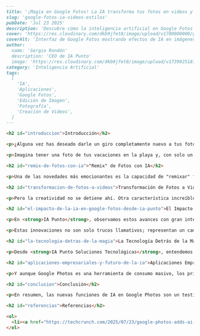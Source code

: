 ```markdown
---
title: '¡Magia en Google Fotos! La IA transforma tus fotos en videos y estilos.'
slug: 'google-fotos-ia-videos-estilos'
pubDate: 'Jul 23 2025'
description: 'Descubre cómo la inteligencia artificial en Google Fotos revoluciona la edición, permitiendo transformar tus imágenes en videos y aplicar estilos artísticos únicos, explorando su impacto y la tecnología detrás.'
cover: 'https://res.cloudinary.com/dkb9jfet8/image/upload/v1700000000/google_photos_ai_magic.jpg'
coverAlt: 'Interfaz de Google Fotos mostrando efectos de IA en imágenes'
author:
  name: 'Sergio Rondón'
  description: 'CEO de IA Punto'
  image: 'https://res.cloudinary.com/dkb9jfet8/image/upload/v1739925181/sergio_gdcaeh.png'
category: 'Inteligencia Artificial'
tags:
  [
    'IA',
    'Aplicaciones',
    'Google Fotos',
    'Edición de Imagen',
    'Fotografía',
    'Creación de Videos',
  ]
---

<h2 id="introduccion">Introducción</h2>

<p>¿Alguna vez has deseado darle un giro completamente nuevo a tus fotos favoritas, transformándolas en algo mágico o sacado de un sueño? ¡Pues la inteligencia artificial está aquí para hacerlo posible! Google Photos, una herramienta que muchos de nosotros usamos a diario para guardar nuestros recuerdos, está dando un paso gigante hacia el futuro, y es una noticia que nos entusiasma mucho aquí en <strong>IA Punto Soluciones Tecnológicas</strong>.</p>

<p>Imagina tener una foto de tus vacaciones en la playa y, con solo un par de clics, convertirla en una escena animada al estilo japonés, un cómic vibrante o incluso un boceto artístico. O quizás tienes ese video corto de tu hijo dando sus primeros pasos, y te gustaría transformarlo en algo más dinámico y creativo. Precisamente de esto se trata la nueva ola de características impulsadas por IA que Google está incorporando en su popular aplicación de fotos.</p>

<h2 id="remix-de-fotos-con-ia">"Remix" de Fotos con IA</h2>

<p>Una de las novedades más emocionantes es la capacidad de "remixar" fotos. Esto significa que ya no solo editas tus imágenes para mejorar la luz o el color, sino que puedes cambiar completamente su estilo y atmósfera. Piensa en transformar una foto familiar en una ilustración tipo anime, dándole un toque divertido y único. O tal vez prefieras un estilo de cómic, con viñetas y burbujas de diálogo que cuenten una historia. Las posibilidades se extienden a bocetos a lápiz, para un toque más artístico y clásico, o incluso animaciones 3D, que dan una profundidad y vida asombrosa a tus imágenes estáticas. Es como tener un artista digital personal al alcance de tu mano, listo para transformar tus recuerdos en obras de arte con diferentes personalidades.</p>

<h2 id="transformacion-de-fotos-a-videos">Transformación de Fotos a Videos</h2>

<p>Pero la creatividad no se detiene ahí. Otra característica increíble es la posibilidad de convertir tus fotos en videos. ¿Recuerdas esa serie de fotos de un evento especial o un viaje? Ahora, en lugar de pasarlas una por una, la IA de Google Photos puede unirlas de forma inteligente, añadir transiciones y quizás incluso sugerir una banda sonora, creando un video corto y emotivo que da vida a tus recuerdos de una manera completamente nueva. Es una forma fantástica de revivir momentos, compartirlos con amigos y familiares, o simplemente disfrutar de tus álbumes de fotos con una perspectiva fresca y dinámica.</p>

<h2 id="el-impacto-de-la-ia-en-google-fotos-desde-ia-punto">El Impacto de la IA en Google Fotos desde IA Punto</h2>

<p>En <strong>IA Punto</strong>, observamos estos avances con gran interés, no solo por lo que significan para los usuarios individuales, sino por lo que demuestran sobre el poder y el alcance de la inteligencia artificial. Lo que Google está haciendo a gran escala con sus billones de fotos es un ejemplo brillante de cómo la IA puede simplificar tareas complejas, liberar la creatividad y, en última instancia, mejorar nuestra interacción con la tecnología.</p>

<p>Estas innovaciones no son solo trucos llamativos; representan un cambio fundamental en cómo interactuamos con nuestros recuerdos digitales. La IA está haciendo que la edición de fotos y videos sea más accesible para todos, eliminando la necesidad de conocimientos técnicos avanzados o software costoso. Ahora, cualquiera puede ser un creador de contenido, explorando diferentes estilos y narrativas visuales con una facilidad asombrosa. Esto significa que podemos pasar menos tiempo preocupándonos por el "cómo" y más tiempo disfrutando del "qué" – es decir, la creación y el intercambio de experiencias.</p>

<h2 id="la-tecnologia-detras-de-la-magia">La Tecnología Detrás de la Magia</h2>

<p>Desde <strong>IA Punto Soluciones Tecnológicas</strong>, entendemos profundamente la tecnología que hace posible estas maravillas. Lo que vemos en Google Photos es una aplicación de algoritmos avanzados de visión por computador y redes neuronales generativas, que aprenden de millones de imágenes y estilos para luego aplicar ese conocimiento a tus propias fotos. Es un campo fascinante en el que la IA no solo analiza, sino que <strong>crea</strong> cosas nuevas.</p>

<h2 id="aplicaciones-empresariales-y-futuro-de-la-ia">Aplicaciones Empresariales y Futuro de la IA</h2>

<p>Y aunque Google Photos es una herramienta de consumo masivo, los principios detrás de estas características tienen aplicaciones mucho más amplias en el mundo empresarial y en otras industrias. Imagina cómo las empresas podrían usar tecnologías similares para generar contenido de marketing personalizado, crear experiencias de usuario interactivas o incluso visualizar datos de una manera más atractiva y comprensible. Las posibilidades son infinitas cuando la IA se aplica a la creatividad visual.</p>

<h2 id="conclusion">Conclusión</h2>

<p>En resumen, las nuevas funciones de IA en Google Photos son un testimonio del increíble progreso que estamos viendo en la inteligencia artificial. Nos permiten ser más creativos, revivir recuerdos de maneras innovadoras y, en última instancia, disfrutar más de nuestras vidas digitales. Aquí en <strong>IA Punto</strong>, nos entusiasma ver cómo estas tecnologías continúan evolucionando y estamos listos para ayudar a explorar cómo la inteligencia artificial puede transformar tu mundo, ya sea personal o profesional. Porque el futuro, sin duda, es inteligente y está lleno de soluciones.</p>

<h2 id="referencias">Referencias</h2>

<ol>
  <li><a href="https://techcrunch.com/2025/07/23/google-photos-adds-ai-features-for-remixing-photos-in-different-styles-turning-pics-into-videos/" target="_blank" rel="noopener noreferrer">TechCrunch: Google Photos añade funciones de IA para remezclar fotos en diferentes estilos y convertir imágenes en videos.</a></li>
</ol>
```